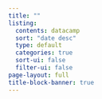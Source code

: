```yaml
---
title: ""
listing:
  contents: datacamp
  sort: "date desc"
  type: default
  categories: true
  sort-ui: false
  filter-ui: false
page-layout: full
title-block-banner: true
---
```

